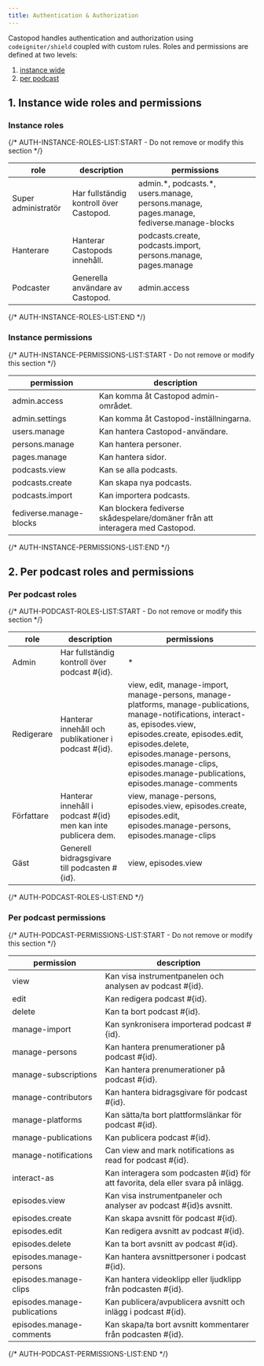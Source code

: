 ```yaml
---
title: Authentication & Authorization
---
```


Castopod handles authentication and authorization using `codeigniter/shield`
coupled with custom rules. Roles and permissions are defined at two levels:

1. [instance wide](#1-instance-wide-roles-and-permissions)
2. [per podcast](#2-per-podcast-roles-and-permissions)

## 1. Instance wide roles and permissions

### Instance roles

{/* AUTH-INSTANCE-ROLES-LIST:START - Do not remove or modify this section */}

| role                | description                             | permissions                                                                                |
| ------------------- | --------------------------------------- | ------------------------------------------------------------------------------------------ |
| Super administratör | Har fullständig kontroll över Castopod. | admin.\*, podcasts.\*, users.manage, persons.manage, pages.manage, fediverse.manage-blocks |
| Hanterare           | Hanterar Castopods innehåll.            | podcasts.create, podcasts.import, persons.manage, pages.manage                             |
| Podcaster           | Generella användare av Castopod.        | admin.access                                                                               |

{/* AUTH-INSTANCE-ROLES-LIST:END */}

### Instance permissions

{/* AUTH-INSTANCE-PERMISSIONS-LIST:START - Do not remove or modify this section */}

| permission              | description                                                                   |
| ----------------------- | ----------------------------------------------------------------------------- |
| admin.access            | Kan komma åt Castopod admin-området.                                          |
| admin.settings          | Kan komma åt Castopod-inställningarna.                                        |
| users.manage            | Kan hantera Castopod-användare.                                               |
| persons.manage          | Kan hantera personer.                                                         |
| pages.manage            | Kan hantera sidor.                                                            |
| podcasts.view           | Kan se alla podcasts.                                                         |
| podcasts.create         | Kan skapa nya podcasts.                                                       |
| podcasts.import         | Kan importera podcasts.                                                       |
| fediverse.manage-blocks | Kan blockera fediverse skådespelare/domäner från att interagera med Castopod. |

{/* AUTH-INSTANCE-PERMISSIONS-LIST:END */}

## 2. Per podcast roles and permissions

### Per podcast roles

{/* AUTH-PODCAST-ROLES-LIST:START - Do not remove or modify this section */}

| role       | description                                                     | permissions                                                                                                                                                                                                                                                                                 |
| ---------- | --------------------------------------------------------------- | ------------------------------------------------------------------------------------------------------------------------------------------------------------------------------------------------------------------------------------------------------------------------------------------- |
| Admin      | Har fullständig kontroll över podcast #\{id\}.                  | \*                                                                                                                                                                                                                                                                                          |
| Redigerare | Hanterar innehåll och publikationer i podcast #\{id\}.          | view, edit, manage-import, manage-persons, manage-platforms, manage-publications, manage-notifications, interact-as, episodes.view, episodes.create, episodes.edit, episodes.delete, episodes.manage-persons, episodes.manage-clips, episodes.manage-publications, episodes.manage-comments |
| Författare | Hanterar innehåll i podcast #\{id\} men kan inte publicera dem. | view, manage-persons, episodes.view, episodes.create, episodes.edit, episodes.manage-persons, episodes.manage-clips                                                                                                                                                                         |
| Gäst       | Generell bidragsgivare till podcasten #\{id\}.                  | view, episodes.view                                                                                                                                                                                                                                                                         |

{/* AUTH-PODCAST-ROLES-LIST:END */}

### Per podcast permissions

{/* AUTH-PODCAST-PERMISSIONS-LIST:START - Do not remove or modify this section */}

| permission                   | description                                                                        |
| ---------------------------- | ---------------------------------------------------------------------------------- |
| view                         | Kan visa instrumentpanelen och analysen av podcast #\{id\}.                        |
| edit                         | Kan redigera podcast #\{id\}.                                                      |
| delete                       | Kan ta bort podcast #\{id\}.                                                       |
| manage-import                | Kan synkronisera importerad podcast #\{id\}.                                       |
| manage-persons               | Kan hantera prenumerationer på podcast #\{id\}.                                    |
| manage-subscriptions         | Kan hantera prenumerationer på podcast #\{id\}.                                    |
| manage-contributors          | Kan hantera bidragsgivare för podcast #\{id\}.                                     |
| manage-platforms             | Kan sätta/ta bort plattformslänkar för podcast #\{id\}.                            |
| manage-publications          | Kan publicera podcast #\{id\}.                                                     |
| manage-notifications         | Can view and mark notifications as read for podcast #\{id\}.                       |
| interact-as                  | Kan interagera som podcasten #\{id\} för att favorita, dela eller svara på inlägg. |
| episodes.view                | Kan visa instrumentpaneler och analyser av podcast #\{id\}s avsnitt.               |
| episodes.create              | Kan skapa avsnitt för podcast #\{id\}.                                             |
| episodes.edit                | Kan redigera avsnitt av podcast #\{id\}.                                           |
| episodes.delete              | Kan ta bort avsnitt av podcast #\{id\}.                                            |
| episodes.manage-persons      | Kan hantera avsnittpersoner i podcast #\{id\}.                                     |
| episodes.manage-clips        | Kan hantera videoklipp eller ljudklipp från podcasten #\{id\}.                     |
| episodes.manage-publications | Kan publicera/avpublicera avsnitt och inlägg i podcast #\{id\}.                    |
| episodes.manage-comments     | Kan skapa/ta bort avsnitt kommentarer från podcasten #\{id\}.                      |

{/* AUTH-PODCAST-PERMISSIONS-LIST:END */}
